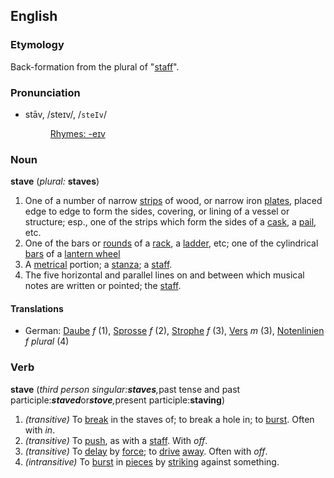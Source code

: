 ==English==
===Etymology===
Back-formation from the plural of "[[staff]]".
===Pronunciation===
*stāv, /steɪv/, /<tt>steIv</tt>/
*:[[Rhymes:English:-eɪv|Rhymes: -eɪv]]

===Noun===
'''stave''' (''plural:'' '''staves''')
#One of a number of narrow [[strip]]s of wood, or narrow iron [[plate]]s, placed edge to edge to form the sides, covering, or lining of a vessel or structure; esp., one of the strips which form the sides of a [[cask]], a [[pail]], etc.
#One of the bars or [[round]]s of a [[rack]], a [[ladder]], etc; one of the cylindrical [[bar]]s of a [[lantern wheel]]
#A [[metrical]] portion; a [[stanza]]; a [[staff]].
#The five horizontal and parallel lines on and between which musical notes are written or pointed; the [[staff]].
====Translations====
*German: [[Daube]] ''f'' (1), [[Sprosse]] ''f'' (2), [[Strophe]] ''f'' (3), [[Vers]] ''m'' (3), [[Notenlinien]] ''f'' ''plural'' (4)

===Verb===
'''stave''' (''third person singular:'''staves''', ''past tense and past participle:'' '''staved''' ''or'' '''stove''', ''present participle:'''staving''')
#''(transitive)'' To [[break]] in the staves of; to break a hole in; to [[burst]]. Often with ''in''.
#''(transitive)'' To [[push]], as with a [[staff]]. With ''off''.
#''(transitive)'' To [[delay]] by [[force]]; to [[drive]] [[away]]. Often with ''off''.
#''(intransitive)'' To [[burst]] in [[piece]]s by [[strike|striking]] against something.